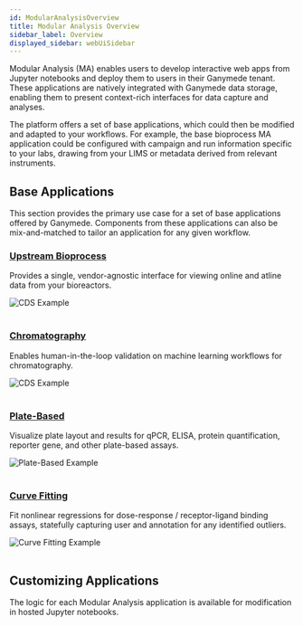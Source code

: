 ```yaml
---
id: ModularAnalysisOverview
title: Modular Analysis Overview
sidebar_label: Overview
displayed_sidebar: webUiSidebar
---
```


Modular Analysis (MA) enables users to develop interactive web apps from Jupyter notebooks and deploy them to users in their Ganymede tenant.  These applications are natively integrated with Ganymede data storage, enabling them to present context-rich interfaces for data capture and analyses.

The platform offers a set of base applications, which could then be modified and adapted to your workflows.  For example, the base bioprocess MA application could be configured with campaign and run information specific to your labs, drawing from your LIMS or metadata derived from relevant instruments.

## Base Applications

This section provides the primary use case for a set of base applications offered by Ganymede.  Components from these applications can also be mix-and-matched to tailor an application for any given workflow.

### [Upstream Bioprocess](./apps/BioprocessApp.mdx)

Provides a single, vendor-agnostic interface for viewing online and atline data from your bioreactors.

<div style={{textAlign: 'center'}}>
    <img
          alt="CDS Example"
          src="https://ganymede-bio.mo.cloudinary.net/ma/BioprocessExample_20250403.png"
    />
</div>
&nbsp;

### [Chromatography](./apps/CDSApp.mdx)

Enables human-in-the-loop validation on machine learning workflows for chromatography.

<div style={{textAlign: 'center'}}>
    <img
          alt="CDS Example"
          src="https://ganymede-bio.mo.cloudinary.net/ma/ModularAnalysisExample_20250403.png"
    />
</div>
&nbsp;

### [Plate-Based](./apps/PlateBasedApp.mdx)

Visualize plate layout and results for qPCR, ELISA, protein quantification, reporter gene, and other plate-based assays.

<div style={{textAlign: 'center'}}>
    <img
          alt="Plate-Based Example"
          src="https://ganymede-bio.mo.cloudinary.net/ma/qPCRExample_20250403.png"
    />
</div>
&nbsp;

### [Curve Fitting](./apps/CurveFittingApp.mdx)

Fit nonlinear regressions for dose-response / receptor-ligand binding assays, statefully capturing user and annotation for any identified outliers.

<div style={{textAlign: 'center'}}>
    <img
          alt="Curve Fitting Example"
          src="https://ganymede-bio.mo.cloudinary.net/ma/CurveFittingExample_20250403.png"
    />
</div>
&nbsp;

## Customizing Applications

The logic for each Modular Analysis application is available for modification in hosted Jupyter notebooks.

